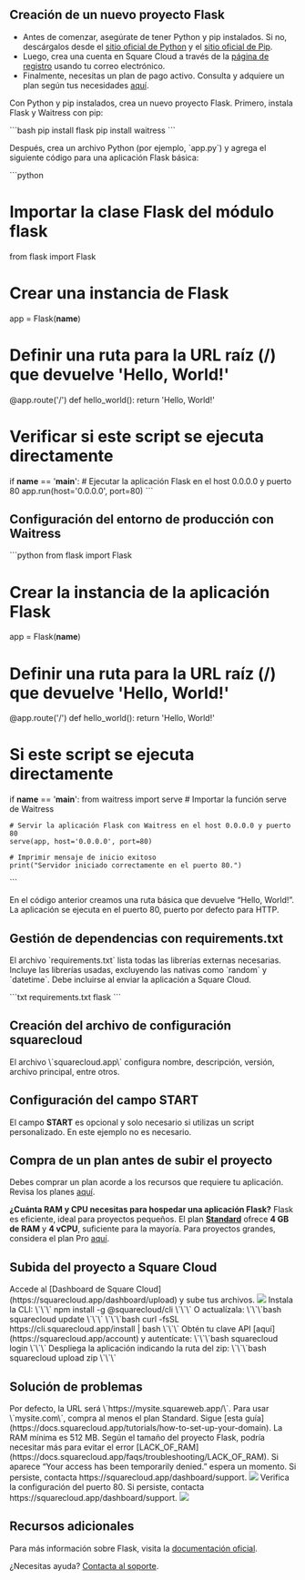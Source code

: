 ## Creación de un nuevo proyecto Flask

- Antes de comenzar, asegúrate de tener Python y pip instalados. Si no, descárgalos desde el [sitio oficial de Python](https://www.python.org/) y el [sitio oficial de Pip](https://pypi.org/).
- Luego, crea una cuenta en Square Cloud a través de la [página de registro](https://squarecloud.app/signup) usando tu correo electrónico.
- Finalmente, necesitas un plan de pago activo. Consulta y adquiere un plan según tus necesidades [aquí](https://squarecloud.app/plans).

Con Python y pip instalados, crea un nuevo proyecto Flask. Primero, instala Flask y Waitress con pip:

\`\`\`bash
pip install flask
pip install waitress
\`\`\`

Después, crea un archivo Python (por ejemplo, \`app.py\`) y agrega el siguiente código para una aplicación Flask básica:

\`\`\`python
# Importar la clase Flask del módulo flask
from flask import Flask

# Crear una instancia de Flask
app = Flask(__name__)

# Definir una ruta para la URL raíz (/) que devuelve 'Hello, World!'
@app.route('/')
def hello_world():
    return 'Hello, World!'

# Verificar si este script se ejecuta directamente
if __name__ == '__main__':
    # Ejecutar la aplicación Flask en el host 0.0.0.0 y puerto 80
    app.run(host='0.0.0.0', port=80)
\`\`\`

## Configuración del entorno de producción con Waitress

\`\`\`python
from flask import Flask

# Crear la instancia de la aplicación Flask
app = Flask(__name__)

# Definir una ruta para la URL raíz (/) que devuelve 'Hello, World!'
@app.route('/')
def hello_world():
    return 'Hello, World!'

# Si este script se ejecuta directamente
if __name__ == '__main__':
    from waitress import serve  # Importar la función serve de Waitress
    
    # Servir la aplicación Flask con Waitress en el host 0.0.0.0 y puerto 80
    serve(app, host='0.0.0.0', port=80)
    
    # Imprimir mensaje de inicio exitoso
    print("Servidor iniciado correctamente en el puerto 80.")
\`\`\`

En el código anterior creamos una ruta básica que devuelve “Hello, World!”. La aplicación se ejecuta en el puerto 80, puerto por defecto para HTTP.

## Gestión de dependencias con requirements.txt

El archivo \`requirements.txt\` lista todas las librerías externas necesarias. Incluye las librerías usadas, excluyendo las nativas como \`random\` y \`datetime\`. Debe incluirse al enviar la aplicación a Square Cloud.

\`\`\`txt requirements.txt
flask
\`\`\`

## Creación del archivo de configuración squarecloud

<Card title="Aprende a crear el archivo de configuración para Square Cloud." icon="link" href="https://docs.squarecloud.app/getting-started/config-file">
El archivo \`squarecloud.app\` configura nombre, descripción, versión, archivo principal, entre otros.
</Card>

## Configuración del campo START

El campo **START** es opcional y solo necesario si utilizas un script personalizado. En este ejemplo no es necesario.

## Compra de un plan antes de subir el proyecto

Debes comprar un plan acorde a los recursos que requiere tu aplicación. Revisa los planes [aquí](https://squarecloud.app/plans).

<Note>**¿Cuánta RAM y CPU necesitas para hospedar una aplicación Flask?** Flask es eficiente, ideal para proyectos pequeños. El plan **[Standard](https://squarecloud.app/pay/standard)** ofrece **4 GB de RAM** y **4 vCPU**, suficiente para la mayoría. Para proyectos grandes, considera el plan Pro [aquí](https://squarecloud.app/pay/pro).</Note>

## Subida del proyecto a Square Cloud

<Tabs>
  <Tab title="Subida desde el panel">
    Accede al [Dashboard de Square Cloud](https://squarecloud.app/dashboard/upload) y sube tus archivos.
    <Frame>
      <img src="/images/uploading.gif" style={{ borderRadius: "0.2rem" }} />
    </Frame>
  </Tab>
  <Tab title="Subida por CLI">
    <Steps>
      <Step title="Primer paso">
        Instala la CLI:
        \`\`\`
        npm install -g @squarecloud/cli
        \`\`\`
        O actualízala:
        <Tabs>
          <Tab title="Windows">
            \`\`\`bash
            squarecloud update
            \`\`\`
          </Tab>
          <Tab title="Linux, macOS y WSL">
            \`\`\`bash
            curl -fsSL https://cli.squarecloud.app/install | bash
            \`\`\`
          </Tab>
        </Tabs>
      </Step>
      <Step title="Segundo paso">
        Obtén tu clave API [aquí](https://squarecloud.app/account) y autentícate:
        \`\`\`bash
        squarecloud login
        \`\`\`
      </Step>
      <Step title="Tercer paso">
        Despliega la aplicación indicando la ruta del zip:
        \`\`\`bash
        squarecloud upload zip
        \`\`\`
      </Step>
    </Steps>
  </Tab>
</Tabs>

## Solución de problemas

<AccordionGroup>
  <Accordion title="Dominio personalizado" icon="globe" iconType="solid">
   Por defecto, la URL será \`https://mysite.squareweb.app/\`. Para usar \`mysite.com\`, compra al menos el plan Standard. Sigue [esta guía](https://docs.squarecloud.app/tutorials/how-to-set-up-your-domain).
  </Accordion>

  <Accordion title="RAM mínima requerida" icon="memory" iconType="solid">
    La RAM mínima es 512 MB. Según el tamaño del proyecto Flask, podría necesitar más para evitar el error [LACK_OF_RAM](https://docs.squarecloud.app/faqs/troubleshooting/LACK_OF_RAM).
  </Accordion>

  <Accordion title="Acceso temporalmente denegado" icon="ban" iconType="solid">
    Si aparece “Your access has been temporarily denied.” espera un momento. Si persiste, contacta https://squarecloud.app/dashboard/support.
    <Frame>
      <img src="/images/articles/troubleshooting/temporarily-denied-access.png" style={{ borderRadius: "0.2rem" }} />
    </Frame>
  </Accordion>

  <Accordion title="El sitio tardó demasiado en responder" icon="clock" iconType="solid">
     Verifica la configuración del puerto 80. Si persiste, contacta https://squarecloud.app/dashboard/support.
    <Frame>
      <img src="/images/articles/troubleshooting/website-took-too-long-to-respond.png" style={{ borderRadius: "0.2rem" }} />
    </Frame>
  </Accordion>
</AccordionGroup>

## Recursos adicionales

Para más información sobre Flask, visita la [documentación oficial](https://flask.palletsprojects.com/en/3.0.x/).

¿Necesitas ayuda? [Contacta al soporte](/company/support).
